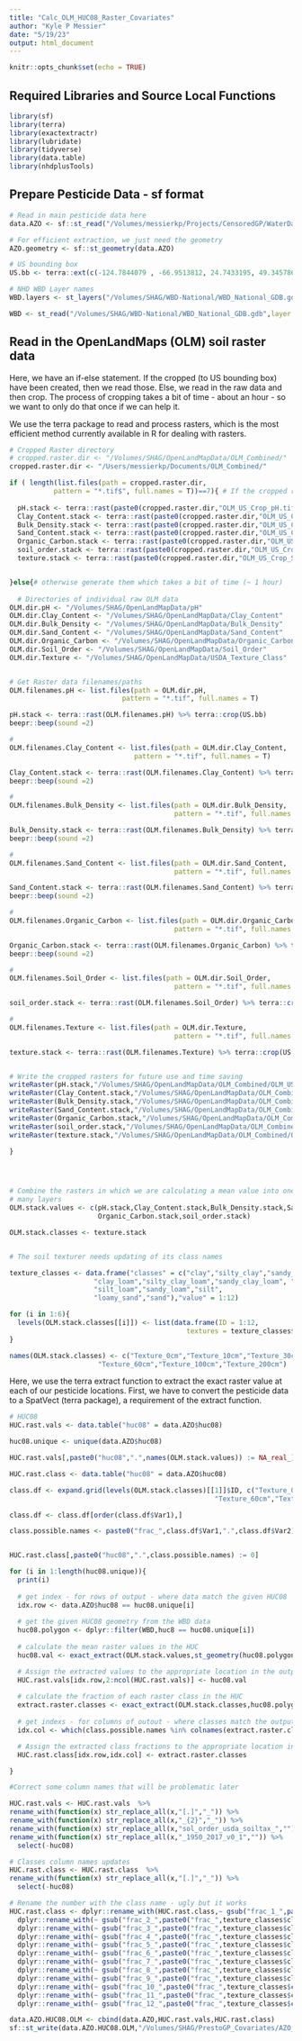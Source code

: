 ```yaml
---
title: "Calc_OLM_HUC08_Raster_Covariates"
author: "Kyle P Messier"
date: "5/19/23"
output: html_document
---
```


```r
knitr::opts_chunk$set(echo = TRUE)
```

## Required Libraries and Source Local Functions

```r

library(sf)
library(terra)
library(exactextractr)
library(lubridate)
library(tidyverse)
library(data.table)
library(nhdplusTools)


```

## Prepare Pesticide Data - sf format

```r
# Read in main pesticide data here
data.AZO <- sf::st_read("/Volumes/messierkp/Projects/CensoredGP/WaterData-Pesticides/nwis_triazines_alachlors/data_AZO_watershed_huc_join.shp")

# For efficient extraction, we just need the geometry
AZO.geometry <- sf::st_geometry(data.AZO)

# US bounding box
US.bb <- terra::ext(c(-124.7844079 , -66.9513812, 24.7433195, 49.3457868))

# NHD WBD Layer names
WBD.layers <- st_layers("/Volumes/SHAG/WBD-National/WBD_National_GDB.gdb")

WBD <- st_read("/Volumes/SHAG/WBD-National/WBD_National_GDB.gdb",layer = "WBDHU8")

```


## Read in the OpenLandMaps (OLM) soil raster data

Here, we have an if-else statement. If the cropped (to US bounding box) have been
created, then we read those. Else, we read in the raw data and then crop. The process
of cropping takes a bit of time - about an hour - so we want to only do that once
if we can help it. 

We use the terra package to read and process rasters, which is the most efficient
method currently available in R for dealing with rasters.

```r
# Cropped Raster directory 
# cropped.raster.dir <- "/Volumes/SHAG/OpenLandMapData/OLM_Combined/"
cropped.raster.dir <- "/Users/messierkp/Documents/OLM_Combined/"

if ( length(list.files(path = cropped.raster.dir,
           pattern = "*.tif$", full.names = T))==7){ # If the cropped rasters have been generated,read those in
  
  pH.stack <- terra::rast(paste0(cropped.raster.dir,"OLM_US_Crop_pH.tif"))
  Clay_Content.stack <- terra::rast(paste0(cropped.raster.dir,"OLM_US_Crop_Clay_Content.tif"))
  Bulk_Density.stack <- terra::rast(paste0(cropped.raster.dir,"OLM_US_Crop_Bulk_Density.tif"))
  Sand_Content.stack <- terra::rast(paste0(cropped.raster.dir,"OLM_US_Crop_Sand_Content.tif"))
  Organic_Carbon.stack <- terra::rast(paste0(cropped.raster.dir,"OLM_US_Crop_Organic_Carbon.tif"))
  soil_order.stack <- terra::rast(paste0(cropped.raster.dir,"OLM_US_Crop_Soil_Order.tif"))
  texture.stack <- terra::rast(paste0(cropped.raster.dir,"OLM_US_Crop_Soil_Texture_Class.tif"))


}else{# otherwise generate them which takes a bit of time (~ 1 hour)
  
  # Directories of individual raw OLM data
OLM.dir.pH <- "/Volumes/SHAG/OpenLandMapData/pH"
OLM.dir.Clay_Content <- "/Volumes/SHAG/OpenLandMapData/Clay_Content"
OLM.dir.Bulk_Density <- "/Volumes/SHAG/OpenLandMapData/Bulk_Density"
OLM.dir.Sand_Content <- "/Volumes/SHAG/OpenLandMapData/Sand_Content"
OLM.dir.Organic_Carbon <- "/Volumes/SHAG/OpenLandMapData/Organic_Carbon"
OLM.dir.Soil_Order <- "/Volumes/SHAG/OpenLandMapData/Soil_Order"
OLM.dir.Texture <- "/Volumes/SHAG/OpenLandMapData/USDA_Texture_Class"


# Get Raster data filenames/paths
OLM.filenames.pH <- list.files(path = OLM.dir.pH,
                            pattern = "*.tif", full.names = T)

pH.stack <- terra::rast(OLM.filenames.pH) %>% terra::crop(US.bb)
beepr::beep(sound =2)

#
OLM.filenames.Clay_Content <- list.files(path = OLM.dir.Clay_Content,
                               pattern = "*.tif", full.names = T)

Clay_Content.stack <- terra::rast(OLM.filenames.Clay_Content) %>% terra::crop(US.bb)
beepr::beep(sound =2)

#
OLM.filenames.Bulk_Density <- list.files(path = OLM.dir.Bulk_Density,
                                         pattern = "*.tif", full.names = T)

Bulk_Density.stack <- terra::rast(OLM.filenames.Bulk_Density) %>% terra::crop(US.bb)
beepr::beep(sound =2)

#
OLM.filenames.Sand_Content <- list.files(path = OLM.dir.Sand_Content,
                                         pattern = "*.tif", full.names = T)

Sand_Content.stack <- terra::rast(OLM.filenames.Sand_Content) %>% terra::crop(US.bb)
beepr::beep(sound =2)

# 
OLM.filenames.Organic_Carbon <- list.files(path = OLM.dir.Organic_Carbon,
                                         pattern = "*.tif", full.names = T)

Organic_Carbon.stack <- terra::rast(OLM.filenames.Organic_Carbon) %>% terra::crop(US.bb)
beepr::beep(sound =2)

# 
OLM.filenames.Soil_Order <- list.files(path = OLM.dir.Soil_Order,
                                         pattern = "*.tif", full.names = T)

soil_order.stack <- terra::rast(OLM.filenames.Soil_Order) %>% terra::crop(US.bb)

# 
OLM.filenames.Texture <- list.files(path = OLM.dir.Texture,
                                         pattern = "*.tif", full.names = T)

texture.stack <- terra::rast(OLM.filenames.Texture) %>% terra::crop(US.bb)


# Write the cropped rasters for future use and time saving
writeRaster(pH.stack,"/Volumes/SHAG/OpenLandMapData/OLM_Combined/OLM_US_Crop_pH.tif")
writeRaster(Clay_Content.stack,"/Volumes/SHAG/OpenLandMapData/OLM_Combined/OLM_US_Crop_Clay_Content.tif")
writeRaster(Bulk_Density.stack,"/Volumes/SHAG/OpenLandMapData/OLM_Combined/OLM_US_Crop_Bulk_Density.tif")
writeRaster(Sand_Content.stack,"/Volumes/SHAG/OpenLandMapData/OLM_Combined/OLM_US_Crop_Sand_Content.tif")
writeRaster(Organic_Carbon.stack,"/Volumes/SHAG/OpenLandMapData/OLM_Combined/OLM_US_Crop_Organic_Carbon.tif")
writeRaster(soil_order.stack,"/Volumes/SHAG/OpenLandMapData/OLM_Combined/OLM_US_Crop_Soil_Order.tif")
writeRaster(texture.stack,"/Volumes/SHAG/OpenLandMapData/OLM_Combined/OLM_US_Crop_Soil_Texture_Class.tif")

}




# Combine the rasters in which we are calculating a mean value into one raster stack with
# many layers
OLM.stack.values <- c(pH.stack,Clay_Content.stack,Bulk_Density.stack,Sand_Content.stack,
                      Organic_Carbon.stack,soil_order.stack)

OLM.stack.classes <- texture.stack


# The soil texturer needs updating of its class names

texture_classes <- data.frame("classes" = c("clay","silty_clay","sandy_clay",
                     "clay_loam","silty_clay_loam","sandy_clay_loam", "loam",
                     "silt_loam","sandy_loam","silt",
                     "loamy_sand","sand"),"value" = 1:12)

for (i in 1:6){
  levels(OLM.stack.classes[[i]]) <- list(data.frame(ID = 1:12,
                                            textures = texture_classes$classes))
}

names(OLM.stack.classes) <- c("Texture_0cm","Texture_10cm","Texture_30cm",
                      "Texture_60cm","Texture_100cm","Texture_200cm")


```

Here, we use the terra extract function to extract the exact raster value
at each of our pesticide locations. First, we have to convert the pesticide 
data to a SpatVect (terra package), a requirement of the extract function. 

```r

# HUC08
HUC.rast.vals <- data.table("huc08" = data.AZO$huc08)

huc08.unique <- unique(data.AZO$huc08)

HUC.rast.vals[,paste0("huc08",".",names(OLM.stack.values)) := NA_real_]

HUC.rast.class <- data.table("huc08" = data.AZO$huc08)

class.df <- expand.grid(levels(OLM.stack.classes)[[1]]$ID, c("Texture_0cm","Texture_10cm","Texture_30cm",
                                                   "Texture_60cm","Texture_100cm","Texture_200cm"))

class.df <- class.df[order(class.df$Var1),]

class.possible.names <- paste0("frac_",class.df$Var1,".",class.df$Var2)


HUC.rast.class[,paste0("huc08",".",class.possible.names) := 0]

for (i in 1:length(huc08.unique)){
  print(i)
  
  # get index - for rows of output - where data match the given HUC08
  idx.row <- data.AZO$huc08 == huc08.unique[i]
  
  # get the given HUC08 geometry from the WBD data
  huc08.polygon <- dplyr::filter(WBD,huc8 == huc08.unique[i])
 
  # calculate the mean raster values in the HUC
  huc08.val <- exact_extract(OLM.stack.values,st_geometry(huc08.polygon),fun = "mean", stack_apply = TRUE)

  # Assign the extracted values to the appropriate location in the output
  HUC.rast.vals[idx.row,2:ncol(HUC.rast.vals)] <- huc08.val
  
  # calculate the fraction of each raster class in the HUC
  extract.raster.classes <- exact_extract(OLM.stack.classes,huc08.polygon,fun = "frac", stack_apply = TRUE)
  
  # get indexs - for columns of outout - where classes match the output
  idx.col <- which(class.possible.names %in% colnames(extract.raster.classes))+1

  # Assign the extracted class fractions to the appropriate location in the output
  HUC.rast.class[idx.row,idx.col] <- extract.raster.classes

}

#Correct some column names that will be problematic later

HUC.rast.vals <- HUC.rast.vals  %>% 
rename_with(function(x) str_replace_all(x,"[.]","_")) %>% 
rename_with(function(x) str_replace_all(x,"_{2}","_")) %>% 
rename_with(function(x) str_replace_all(x,"sol_order_usda_soiltax_","")) %>% 
rename_with(function(x) str_replace_all(x,"_1950_2017_v0_1","")) %>%
  select(-huc08)

# Classes column names updates
HUC.rast.class <- HUC.rast.class  %>% 
rename_with(function(x) str_replace_all(x,"[.]","_")) %>% 
  select(-huc08)

# Rename the number with the class name - ugly but it works
HUC.rast.class <- dplyr::rename_with(HUC.rast.class,~ gsub("frac_1_",paste0("frac_",texture_classes$classes[1],"_"),.x,fixed = TRUE)) %>%
  dplyr::rename_with(~ gsub("frac_2_",paste0("frac_",texture_classes$classes[2],"_"),.x,fixed = TRUE)) %>%
  dplyr::rename_with(~ gsub("frac_3_",paste0("frac_",texture_classes$classes[3],"_"),.x,fixed = TRUE)) %>%
  dplyr::rename_with(~ gsub("frac_4_",paste0("frac_",texture_classes$classes[4],"_"),.x,fixed = TRUE)) %>%
  dplyr::rename_with(~ gsub("frac_5_",paste0("frac_",texture_classes$classes[5],"_"),.x,fixed = TRUE)) %>%
  dplyr::rename_with(~ gsub("frac_6_",paste0("frac_",texture_classes$classes[6],"_"),.x,fixed = TRUE)) %>%
  dplyr::rename_with(~ gsub("frac_7_",paste0("frac_",texture_classes$classes[7],"_"),.x,fixed = TRUE)) %>%
  dplyr::rename_with(~ gsub("frac_8_",paste0("frac_",texture_classes$classes[8],"_"),.x,fixed = TRUE)) %>%
  dplyr::rename_with(~ gsub("frac_9_",paste0("frac_",texture_classes$classes[9],"_"),.x,fixed = TRUE)) %>%
  dplyr::rename_with(~ gsub("frac_10_",paste0("frac_",texture_classes$classes[10],"_"),.x,fixed = TRUE)) %>%
  dplyr::rename_with(~ gsub("frac_11_",paste0("frac_",texture_classes$classes[11],"_"),.x,fixed = TRUE)) %>%
  dplyr::rename_with(~ gsub("frac_12_",paste0("frac_",texture_classes$classes[12],"_"),.x,fixed = TRUE))

```


```r

data.AZO.HUC08.OLM <- cbind(data.AZO,HUC.rast.vals,HUC.rast.class)
sf::st_write(data.AZO.HUC08.OLM,"/Volumes/SHAG/PrestoGP_Covariates/AZO_HUC08_OLM.gpkg")


```
